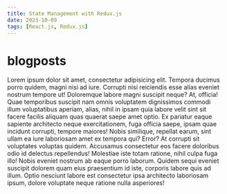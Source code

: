 ```yaml
---
title: State Management with Redux.js
date: 2023-10-09
tags: [React.js, Redux.js]
---
```


# blogposts

<CustomImage
  src='https://raw.githubusercontent.com/akladyous/blogposts/main/images/redux.png'
  alt='Redux.JS'
/>

Lorem ipsum dolor sit amet, consectetur adipisicing elit. Tempora ducimus porro quidem, magni nisi
ad iure. Corrupti nisi reiciendis esse alias eveniet nostrum tempore ut! Doloremque labore magni
suscipit neque? At, officia! Quae temporibus suscipit nam omnis voluptatem dignissimos commodi illum
voluptatibus aperiam, alias, nihil in ipsam quia labore velit sint sit facere facilis aliquam quas
quaerat saepe amet optio. Ex pariatur eaque sapiente architecto neque exercitationem, fuga officia
saepe, ipsam quae incidunt corrupti, tempore maiores! Nobis similique, repellat earum, sint ullam ea
iure laboriosam amet ex tempora qui? Error? At corrupti sit voluptates voluptas quidem. Accusamus
consectetur eos facere doloribus odio id delectus repellendus! Molestiae iste totam ratione, nihil
culpa fuga illo! Nobis eveniet nostrum ab eaque porro laborum. Quidem sequi eveniet suscipit dolorem
quam eius praesentium id iste, corporis labore quis ad illum. Optio nesciunt labore est consectetur
ipsa architecto laboriosam ipsum, dolore voluptate neque ratione nulla asperiores!
